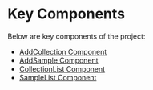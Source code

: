 # Key Components

Below are key components of the project:

- [AddCollection Component](https://bio-bank-docs.vercel.app/key_component/Add-Collection)
- [AddSample Component](https://bio-bank-docs.vercel.app/key_component/Add-Sample)
- [CollectionList Component](https://bio-bank-docs.vercel.app/key_component/Collection-List)
- [SampleList Component](https://bio-bank-docs.vercel.app/key_component/Samples-List)
